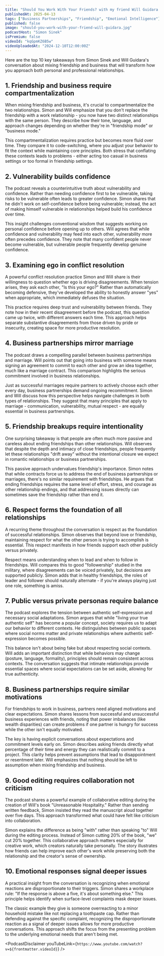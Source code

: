 ```yaml
---
title: "Should You Work With Your Friends? with my friend Will Guidara | A Bit of Optimism Podcast"
publishedAt: 2025-04-13
tags: ["Business Partnerships", "Friendship", "Emotional Intelligence"]
published: false
image: "should-you-work-with-your-friend-will-guidara.jpg"
podcastHost: "Simon Sinek"
isPremium: false
videoId: "kqGpmKZ6B5w"
videoUploadedAt: "2024-12-10T12:00:00Z"
---
```



<PodcastSummaryPageLayout frontmatter={frontmatter}>

Here are the top 10 key takeaways from Simon Sinek and Will Guidara's conversation about mixing friendship and business that will transform how you approach both personal and professional relationships.

## 1. Friendship and business require compartmentalization

When mixing friendship and business, it's crucial to compartmentalize the two relationships. Simon and Will emphasize that you don't replace the friendship with a work relationship - you now have two distinct relationships with the same person. They describe how their tone, language, and approach changes depending on whether they're in "friendship mode" or "business mode."

This compartmentalization requires practice but becomes more fluid over time. They compare it to code-switching, where you adjust your behavior to fit the context while maintaining core principles. Both stress that conflating these contexts leads to problems - either acting too casual in business settings or too formal in friendship settings.

## 2. Vulnerability builds confidence

The podcast reveals a counterintuitive truth about vulnerability and confidence. Rather than needing confidence first to be vulnerable, taking risks to be vulnerable often leads to greater confidence. Simon shares that he didn't work on self-confidence before being vulnerable; instead, the act of making himself vulnerable in relationships helped build his confidence over time.

This insight challenges conventional wisdom that suggests working on personal confidence before opening up to others. Will agrees that while confidence and vulnerability may feed into each other, vulnerability more often precedes confidence. They note that many confident people never become vulnerable, but vulnerable people frequently develop genuine confidence.

## 3. Examining ego in conflict resolution

A powerful conflict resolution practice Simon and Will share is their willingness to question whether ego is driving disagreements. When tension arises, they ask each other, "Is this your ego?" Rather than automatically becoming defensive, they've developed the ability to honestly answer "yes" when appropriate, which immediately defuses the situation.

This practice requires deep trust and vulnerability between friends. They note how in their recent disagreement before the podcast, this question came up twice, with different answers each time. This approach helps separate substantive disagreements from those driven by pride or insecurity, creating space for more productive resolution.

## 4. Business partnerships mirror marriage

The podcast draws a compelling parallel between business partnerships and marriage. Will points out that going into business with someone means signing an agreement to commit to each other and grow an idea together, much like a marriage contract. This comparison highlights the serious commitment involved in business relationships.

Just as successful marriages require partners to actively choose each other every day, business partnerships demand ongoing recommitment. Simon and Will discuss how this perspective helps navigate challenges in both types of relationships. They suggest that many principles that apply to marriage - communication, vulnerability, mutual respect - are equally essential in business partnerships.

## 5. Friendship breakups require intentionality

One surprising takeaway is that people are often much more passive and careless about ending friendships than other relationships. Will observes that despite the depth and intimacy of close friendships, people frequently let these relationships "drift away" without the intentional closure we expect in romantic relationships or business partnerships.

This passive approach undervalues friendship's importance. Simon notes that while contracts force us to address the end of business partnerships or marriages, there's no similar requirement with friendships. He argues that ending friendships requires the same level of effort, stress, and courage as other relationship endings, and that addressing issues directly can sometimes save the friendship rather than end it.

## 6. Respect forms the foundation of all relationships

A recurring theme throughout the conversation is respect as the foundation of successful relationships. Simon observes that beyond love or friendship, maintaining respect for what the other person is trying to accomplish is essential. This respect manifests in how friends support each other publicly versus privately.

Respect means understanding when to lead and when to follow in friendships. Will compares this to good "followership" studied in the military, where disagreements can be voiced privately, but decisions are supported publicly. Simon adds that in healthy friendships, the roles of leader and follower should naturally alternate - if you're always playing just one role, something is amiss.

## 7. Public versus private personas require balance

The podcast explores the tension between authentic self-expression and necessary social adaptations. Simon argues that while "living your true authentic self" has become a popular concept, society requires us to adapt our behavior to different contexts. He distinguishes between public spaces where social norms matter and private relationships where authentic self-expression becomes possible.

This balance isn't about being fake but about respecting social contexts. Will adds an important distinction that while behaviors may change (posture, language, formality), principles should remain consistent across contexts. The conversation suggests that intimate relationships provide essential spaces where social expectations can be set aside, allowing for true authenticity.

## 8. Business partnerships require similar motivations

For friendships to work in business, partners need aligned motivations and clear expectations. Simon shares lessons from successful and unsuccessful business experiences with friends, noting that power imbalances (like wealth disparities) can create problems if one partner is hungry for success while the other isn't equally motivated.

The key is having explicit conversations about expectations and commitment levels early on. Simon describes asking friends directly what percentage of their time and energy they can realistically commit to a project. This clarity helps prevent assumptions that lead to disappointment or resentment later. Will emphasizes that nothing should be left to assumption when mixing friendship and business.

## 9. Good editing requires collaboration not criticism

The podcast shares a powerful example of collaborative editing during the creation of Will's book "Unreasonable Hospitality." Rather than sending written feedback, Simon insisted they read the manuscript aloud together over five days. This approach transformed what could have felt like criticism into collaboration.

Simon explains the difference as being "with" rather than speaking "to" Will during the editing process. Instead of Simon cutting 20% of the book, "we" cut 20% together. This collaborative approach matters especially for creative work, which creators naturally take personally. The story illustrates how friends can help improve each other's work while preserving both the relationship and the creator's sense of ownership.

## 10. Emotional responses signal deeper issues

A practical insight from the conversation is recognizing when emotional reactions are disproportionate to their triggers. Simon shares a workplace rule: "If the response is above a five, it's about something else." This principle helps identify when surface-level complaints mask deeper issues.

The classic example they give is someone overreacting to a minor household mistake like not replacing a toothpaste cap. Rather than defending against the specific complaint, recognizing the disproportionate reaction as a signal of deeper issues allows for more productive conversations. This approach shifts the focus from the presenting problem to the underlying emotional needs that aren't being met.

<PodcastDisclaimer
  youTubeLink={`https://www.youtube.com/watch?v=${frontmatter.videoId}`}
/>

</PodcastSummaryPageLayout>
